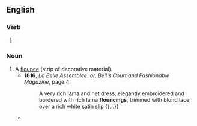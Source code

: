 ==English==

===Verb===
{{head|en|verb form}}

# {{present participle of|flounce|lang=en|nocat=1}}

===Noun===
{{en-noun}}

# A [[flounce]] (strip of decorative material).
#* '''1816''', ''La Belle Assemblée: or, Bell's Court and Fashionable Magazine'', page 4:
#*: A very rich lama and net dress, elegantly embroidered and bordered with rich lama '''flouncings''', trimmed with blond lace, over a rich white satin slip {{...}}
#* {{quote-journal|lang=en|title=Mantillas and Shawls|magazine=[[w:Graham's Magazine|Graham's American Monthly Magazine of Literature, Art, and Fashion]]|location=Philadelphia, Pa.|publisher=Abraham H. See, 106 [[w:Chestnut Street (Philadelphia)|Chestnut Street]]|year=1855|volume=XLVI|issue=4|page=578|pageurl=https://books.google.com/books?id=3MURAAAAYAAJ&pg=PA578|oclc=145146808|passage=Mantillas are larger than last year, and are generally all worn with a deep '''flouncing''', either of the same material, or of black lace; the mantilla itself is also much trimmed with small ruchings of ribbon, guip and guipure lace, laid on quite flat.}}